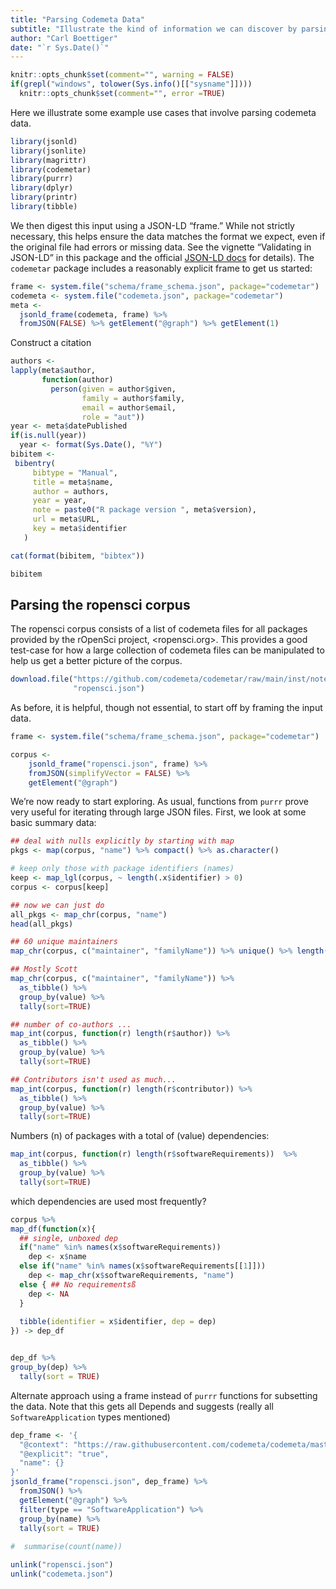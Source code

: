 ```yaml
---
title: "Parsing Codemeta Data"
subtitle: "Illustrate the kind of information we can discover by parsing collections of codemeta documents programmatically"
author: "Carl Boettiger"
date: "`r Sys.Date()`"
---
```



```r
knitr::opts_chunk$set(comment="", warning = FALSE)
if(grepl("windows", tolower(Sys.info()[["sysname"]])))
  knitr::opts_chunk$set(comment="", error =TRUE)
```


Here we illustrate some example use cases that involve parsing codemeta data.  

```r
library(jsonld)
library(jsonlite)
library(magrittr)
library(codemetar)
library(purrr)
library(dplyr)
library(printr)
library(tibble)
```

We then digest this input using a JSON-LD "frame." While not strictly necessary, this helps ensure the data matches the format we expect, even if the original file had errors or missing data.  See the vignette "Validating in JSON-LD" in this package and the official [JSON-LD docs](https://json-ld.org/spec/latest/json-ld-framing/) for details).  The `codemetar` package includes a reasonably explicit frame to get us started:

```r
frame <- system.file("schema/frame_schema.json", package="codemetar")
codemeta <- system.file("codemeta.json", package="codemetar")
meta <- 
  jsonld_frame(codemeta, frame) %>%
  fromJSON(FALSE) %>% getElement("@graph") %>% getElement(1)
```

Construct a citation

```r
authors <- 
lapply(meta$author, 
       function(author) 
         person(given = author$given, 
                family = author$family, 
                email = author$email,
                role = "aut"))
year <- meta$datePublished
if(is.null(year)) 
  year <- format(Sys.Date(), "%Y")
bibitem <- 
 bibentry(
     bibtype = "Manual",
     title = meta$name,
     author = authors,
     year = year,
     note = paste0("R package version ", meta$version),
     url = meta$URL,
     key = meta$identifier
   )

cat(format(bibitem, "bibtex"))

bibitem
```


## Parsing the ropensci corpus

The ropensci corpus consists of a list of codemeta files for all packages provided by the rOpenSci project, <ropensci.org>.  This provides a good test-case for how a large collection of codemeta files can be manipulated to help us get a better picture of the corpus.  

```r
download.file("https://github.com/codemeta/codemetar/raw/main/inst/notebook/ropensci.json",
              "ropensci.json")
```


As before, it is helpful, though not essential, to start off by framing the input data.

```r
frame <- system.file("schema/frame_schema.json", package="codemetar")

corpus <- 
    jsonld_frame("ropensci.json", frame) %>%
    fromJSON(simplifyVector = FALSE) %>%
    getElement("@graph") 
```

We're now ready to start exploring.  As usual, functions from `purrr` prove very useful for iterating through large JSON files.  First, we look at some basic summary data:

```r
## deal with nulls explicitly by starting with map
pkgs <- map(corpus, "name") %>% compact() %>% as.character()

# keep only those with package identifiers (names)
keep <- map_lgl(corpus, ~ length(.x$identifier) > 0)
corpus <- corpus[keep]

## now we can just do
all_pkgs <- map_chr(corpus, "name")
head(all_pkgs)
```

```r
## 60 unique maintainers
map_chr(corpus, c("maintainer", "familyName")) %>% unique() %>% length()

## Mostly Scott
map_chr(corpus, c("maintainer", "familyName")) %>% 
  as_tibble() %>%
  group_by(value) %>%
  tally(sort=TRUE)
```


```r
## number of co-authors ... 
map_int(corpus, function(r) length(r$author)) %>% 
  as_tibble() %>%
  group_by(value) %>%
  tally(sort=TRUE)
```

```r
## Contributors isn't used as much...
map_int(corpus, function(r) length(r$contributor)) %>% 
  as_tibble() %>%
  group_by(value) %>%
  tally(sort=TRUE)

```

Numbers (n) of packages with a total of (value) dependencies:

```r
map_int(corpus, function(r) length(r$softwareRequirements))  %>% 
  as_tibble() %>%
  group_by(value) %>%
  tally(sort=TRUE)
```

which dependencies are used most frequently?

```r
corpus %>%
map_df(function(x){
  ## single, unboxed dep
  if("name" %in% names(x$softwareRequirements))
    dep <- x$name
  else if("name" %in% names(x$softwareRequirements[[1]]))
    dep <- map_chr(x$softwareRequirements, "name")
  else { ## No requirementsß
    dep <- NA
  }
  
  tibble(identifier = x$identifier, dep = dep)
}) -> dep_df


dep_df %>%
group_by(dep) %>% 
  tally(sort = TRUE)

```

Alternate approach using a frame instead of `purrr` functions for subsetting the data.  Note that this gets all Depends and suggests (really all `SoftwareApplication` types mentioned)

```r
dep_frame <- '{
  "@context": "https://raw.githubusercontent.com/codemeta/codemeta/master/codemeta.jsonld",
  "@explicit": "true",
  "name": {}
}'
jsonld_frame("ropensci.json", dep_frame) %>% 
  fromJSON() %>% 
  getElement("@graph") %>%
  filter(type == "SoftwareApplication") %>%
  group_by(name) %>% 
  tally(sort = TRUE)
  
#  summarise(count(name))
```

```r
unlink("ropensci.json")
unlink("codemeta.json")
```
